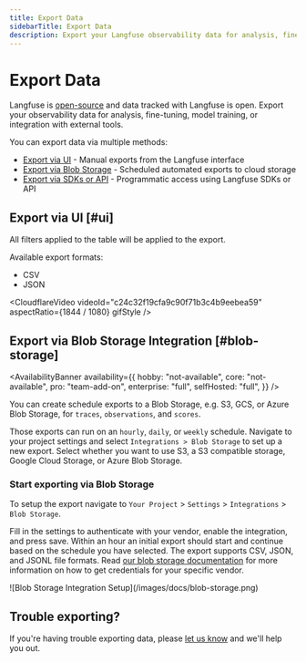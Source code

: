 ```yaml
---
title: Export Data
sidebarTitle: Export Data
description: Export your Langfuse observability data for analysis, fine-tuning, and integration with external tools.
---
```


# Export Data

Langfuse is [open-source](/open-source) and data tracked with Langfuse is open. Export your observability data for analysis, fine-tuning, model training, or integration with external tools.

You can export data via multiple methods:
- [Export via UI](#ui) - Manual exports from the Langfuse interface
- [Export via Blob Storage](#blob-storage) - Scheduled automated exports to cloud storage
- [Export via SDKs or API](/docs/data-analytics/features/public-api) - Programmatic access using Langfuse SDKs or API

## Export via UI [#ui]

All filters applied to the table will be applied to the export.

Available export formats:

- CSV
- JSON

<CloudflareVideo
  videoId="c24c32f19cfa9c90f71b3c4b9eebea59"
  aspectRatio={1844 / 1080}
  gifStyle
/>

## Export via Blob Storage Integration [#blob-storage]

<AvailabilityBanner
  availability={{
    hobby: "not-available",
    core: "not-available",
    pro: "team-add-on",
    enterprise: "full",
    selfHosted: "full",
  }}
/>

You can create schedule exports to a Blob Storage, e.g. S3, GCS, or Azure Blob Storage, for `traces`, `observations`, and `scores`.

Those exports can run on an `hourly`, `daily`, or `weekly` schedule.
Navigate to your project settings and select `Integrations > Blob Storage` to set up a new export.
Select whether you want to use S3, a S3 compatible storage, Google Cloud Storage, or Azure Blob Storage.

### Start exporting via Blob Storage

To setup the export navigate to `Your Project` > `Settings` > `Integrations` > `Blob Storage`.

Fill in the settings to authenticate with your vendor, enable the integration, and press save.
Within an hour an initial export should start and continue based on the schedule you have selected.
The export supports CSV, JSON, and JSONL file formats.
Read [our blob storage documentation](/self-hosting/infrastructure/blobstorage) for more information on how to get credentials for your specific vendor.

<Frame className="my-10" fullWidth border>
  ![Blob Storage Integration Setup](/images/docs/blob-storage.png)
</Frame>

## Trouble exporting?

If you're having trouble exporting data, please [let us know](#contact) and we'll help you out.
